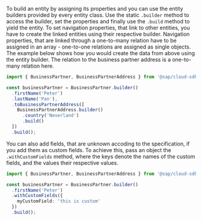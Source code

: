 To build an entity by assigning its properties and you can use the entity builders provided by every entity class.
Use the static `.builder` method to access the builder, set the properties and finally use the `.build` method to yield the entity.
To set navigation properties, that link to other entities, you have to create the linked entities using their respective builder.
Navigation properties, that are linked through a one-to-many relation have to be assigned in an array - one-to-one relations are assigned as single objects.
The example below shows how you would create the data from above using the entity builder.
The relation to the business partner address is a one-to-many relation here.

```ts
import { BusinessPartner, BusinessPartnerAddress } from '@sap/cloud-sdk-vdm-business-partner-service';

const businessPartner = BusinessPartner.builder()
  .firstName('Peter')
  .lastName('Pan'),
  .toBusinessPartnerAddress([
    BusinessPartnerAddress.builder()
      .country('Neverland')
      .build()
  ])
  .build();
```

You can also add fields, that are unknown accoding to the specification, if you add them as custom fields.
To achieve this, pass an object the `.withCustomFields` method, where the keys denote the names of the custom fields, and the values their respective values.

```ts
import { BusinessPartner, BusinessPartnerAddress } from '@sap/cloud-sdk-vdm-business-partner-service';

const businessPartner = BusinessPartner.builder()
  .firstName('Peter')
  .withCustomFields({
    myCustomField: 'this is custom'
  })
  .build();
```
